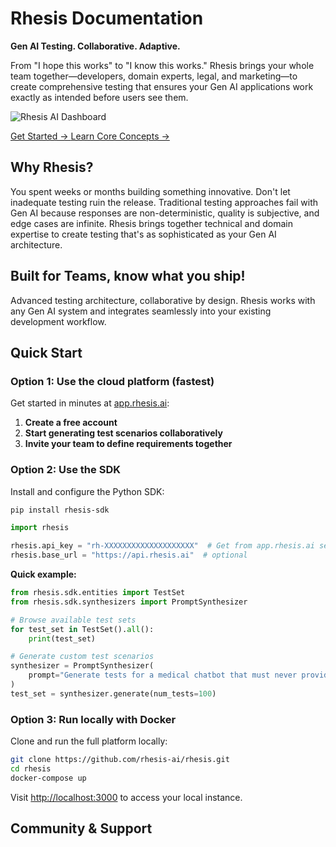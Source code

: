 # Rhesis Documentation

**Gen AI Testing. Collaborative. Adaptive.**


From "I hope this works" to "I know this works." Rhesis brings your whole team together—developers, domain experts, legal, and marketing—to create comprehensive testing that ensures your Gen AI applications work exactly as intended before users see them.

![Rhesis AI Dashboard](/screenshots/rhesis-ai-dashboard.png)

<div className="flex flex-col sm:flex-row gap-4 py-8">
  <a href="/getting-started" className="btn-rhesis-primary inline-flex items-center justify-center px-6 py-3 border border-transparent text-base font-medium rounded-md">
    Get Started →
  </a>
  <a href="/getting-started/concepts" className="btn-rhesis-secondary inline-flex items-center justify-center px-6 py-3 text-base font-medium rounded-md">
    Learn Core Concepts →
  </a>
</div>

## Why Rhesis?

You spent weeks or months building something innovative. Don't let inadequate testing ruin the release. Traditional testing approaches fail with Gen AI because responses are non-deterministic, quality is subjective, and edge cases are infinite. Rhesis brings together technical and domain expertise to create testing that's as sophisticated as your Gen AI architecture.

<FeatureOverview />

## Built for Teams, know what you ship!

Advanced testing architecture, collaborative by design. Rhesis works with any Gen AI system and integrates seamlessly into your existing development workflow.

<IndustryExamples />

## Quick Start

### Option 1: Use the cloud platform (fastest)

Get started in minutes at [app.rhesis.ai](https://app.rhesis.ai):

1. **Create a free account**
2. **Start generating test scenarios collaboratively**
3. **Invite your team to define requirements together**

### Option 2: Use the SDK

Install and configure the Python SDK:

```bash
pip install rhesis-sdk
```

```python
import rhesis

rhesis.api_key = "rh-XXXXXXXXXXXXXXXXXXXX"  # Get from app.rhesis.ai settings
rhesis.base_url = "https://api.rhesis.ai"  # optional
```

**Quick example:**

```python
from rhesis.sdk.entities import TestSet
from rhesis.sdk.synthesizers import PromptSynthesizer

# Browse available test sets
for test_set in TestSet().all():
    print(test_set)

# Generate custom test scenarios
synthesizer = PromptSynthesizer(
    prompt="Generate tests for a medical chatbot that must never provide diagnosis"
)
test_set = synthesizer.generate(num_tests=100)
```

### Option 3: Run locally with Docker

Clone and run the full platform locally:

```bash
git clone https://github.com/rhesis-ai/rhesis.git
cd rhesis
docker-compose up
```

Visit [http://localhost:3000](http://localhost:3000) to access your local instance.


## Community & Support

<CommunitySupport />

